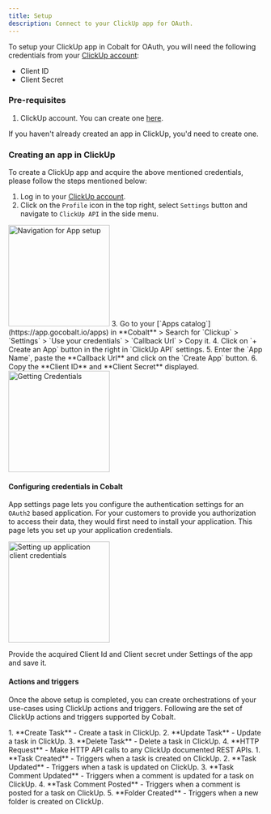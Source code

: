 ```yaml
---
title: Setup
description: Connect to your ClickUp app for OAuth.
---
```

To setup your ClickUp app in Cobalt for OAuth, you will need the following credentials from your [ClickUp account](https://app.clickup.com/login):
- Client ID
- Client Secret

### Pre-requisites

1. ClickUp account. You can create one [here](https://app.clickup.com/signup).

<Info>If you haven't already created an app in ClickUp, you'd need to create one.</Info>

### Creating an app in ClickUp

To create a ClickUp app and acquire the above mentioned credentials, please follow the steps mentioned below:

1. Log in to your [ClickUp account](https://app.clickup.com/login).
2. Click on the `Profile` icon in the top right, select `Settings` button and navigate to `ClickUp API` in the side menu.
<img height="200" src="/images/Clickup/clickup_navigation.png" alt="Navigation for App setup"/>
3. Go to your [`Apps catalog`](https://app.gocobalt.io/apps) in **Cobalt** > Search for `Clickup` > `Settings` > `Use your credentials` > `Callback Url` > Copy it.
4. Click on `+ Create an App` button in the right in `ClickUp API` settings.
5. Enter the `App Name`, paste the **Callback Url** and click on the `Create App` button.
6. Copy the **Client ID** and **Client Secret** displayed.
<img height="200" src="/images/Clickup/clickup_credentials.png" alt="Getting Credentials"/>

#### Configuring credentials in Cobalt
App settings page lets you configure the authentication settings for an `OAuth2` based application. For your customers to provide you authorization to access their data,
they would first need to install your application. This page lets you set up your application credentials.

<img height="200" src="/images/Clickup/clickup_cobalt.png" alt="Setting up application client credentials"/>

Provide the acquired Client Id and Client secret under Settings of the app and save it.

#### Actions and triggers
Once the above setup is completed, you can create orchestrations of your use-cases using ClickUp actions and triggers. Following are the set of ClickUp actions and triggers
supported by Cobalt.

<Tabs>
  <Tab title="Actions">
  <AccordionGroup>
  <Accordion title="Tasks">
     1. **Create Task** - Create a task in ClickUp.
     2. **Update Task** - Update a task in ClickUp.
     3. **Delete Task** - Delete a task in ClickUp.
     </Accordion>
     <Accordion title="Others">
     4. **HTTP Request** - Make HTTP API calls to any ClickUp documented REST APIs.
</Accordion>
</AccordionGroup>
  </Tab>
  <Tab title="Triggers">
      1. **Task Created** - Triggers when a task is created on ClickUp.
      2. **Task Updated** - Triggers when a task is updated on ClickUp.
      3. **Task Comment Updated** - Triggers when a comment is updated for a task on ClickUp.
      4. **Task Comment Posted** - Triggers when a comment is posted for a task on ClickUp.
      5. **Folder Created** - Triggers when a new folder is created on ClickUp.
    </Tab>
</Tabs>